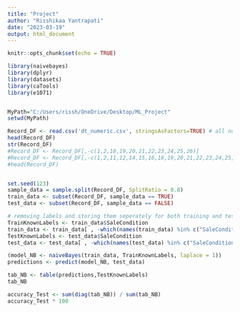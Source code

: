 ---
title: "Project"
author: "Risshikaa Yantrapati"
date: "2023-03-19"
output: html_document
---

```{r setup, include=FALSE}
knitr::opts_chunk$set(echo = TRUE)
```

```{r}
library(naivebayes)
library(dplyr)
library(datasets)
library(caTools)
library(e1071)


MyPath="C:/Users/rissh/OneDrive/Desktop/ML_Project" 
setwd(MyPath)

Record_DF <- read.csv('dt_numeric.csv', stringsAsFactors=TRUE) # all non-numeric columns should be factors
head(Record_DF)
str(Record_DF)
#Record_DF <- Record_DF[,-c(1,2,18,19,20,21,22,23,24,25,26)]
#Record_DF <- Record_DF[,-c(1,2,11,12,14,15,16,18,19,20,21,22,23,24,25,26)]
#head(Record_DF)


set.seed(123)
sample_data = sample.split(Record_DF, SplitRatio = 0.8)
train_data <- subset(Record_DF, sample_data == TRUE)
test_data <- subset(Record_DF, sample_data == FALSE)

# removing labels and storing them seperately for both training and testing data
TrainKnownLabels <- train_data$SaleCondition
train_data <- train_data[ , -which(names(train_data) %in% c("SaleCondition"))]
TestKnownLabels <- test_data$SaleCondition
test_data <- test_data[ , -which(names(test_data) %in% c("SaleCondition"))]

(model_NB <- naiveBayes(train_data, TrainKnownLabels, laplace = 1))
predictions <- predict(model_NB, test_data)

tab_NB <- table(predictions,TestKnownLabels)
tab_NB

accuracy_Test <- sum(diag(tab_NB)) / sum(tab_NB)
accuracy_Test * 100
```